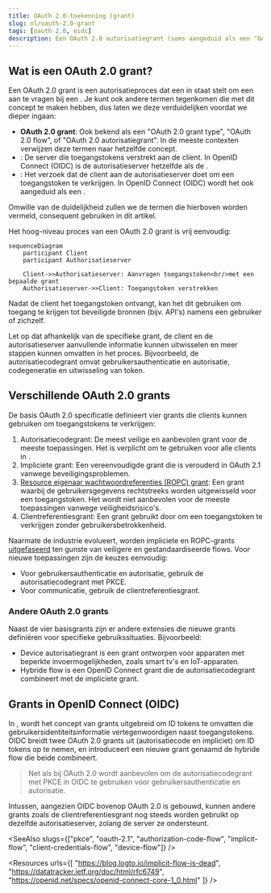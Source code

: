 ```yaml
---
title: OAuth 2.0-toekenning (grant)
slug: nl/oauth-2.0-grant
tags: [oauth 2.0, oidc]
description: Een OAuth 2.0 autorisatiegrant (soms aangeduid als een "OAuth 2.0 grant type" of "OAuth 2.0 flow"), is een methode die door clients wordt gebruikt om een toegangstoken (access token) van een autorisatieserver (authorization server) te verkrijgen. Het is een essentieel onderdeel voor OAuth-clients om identiteiten te authenticeren en te autoriseren.
---
```


## Wat is een OAuth 2.0 grant?

Een OAuth 2.0 grant is een autorisatieproces dat een <Ref slug="client" /> in staat stelt om een <Ref slug="access-token" /> aan te vragen bij een <Ref slug="authorization-server" />. Je kunt ook andere termen tegenkomen die met dit concept te maken hebben, dus laten we deze verduidelijken voordat we dieper ingaan:

- **OAuth 2.0 grant**: Ook bekend als een "OAuth 2.0 grant type", "OAuth 2.0 flow", of "OAuth 2.0 autorisatiegrant". In de meeste contexten verwijzen deze termen naar hetzelfde concept.
- <Ref slug="authorization-server" />: De server die toegangstokens verstrekt aan de client. In OpenID Connect (OIDC) is de autorisatieserver hetzelfde als de <Ref slug="openid-connect" headingId="openid-provider-op" />.
- <Ref slug="authorization-request" />: Het verzoek dat de client aan de autorisatieserver doet om een toegangstoken te verkrijgen. In OpenID Connect (OIDC) wordt het ook aangeduid als een <Ref slug="authentication-request" />.

Omwille van de duidelijkheid zullen we de termen die hierboven worden vermeld, consequent gebruiken in dit artikel.

Het hoog-niveau proces van een OAuth 2.0 grant is vrij eenvoudig:

```mermaid
sequenceDiagram
    participant Client
    participant Authorisatieserver

    Client->>Authorisatieserver: Aanvragen toegangstoken<br/>met een bepaalde grant
    Authorisatieserver->>Client: Toegangstoken verstrekken
```

Nadat de client het toegangstoken ontvangt, kan het dit gebruiken om toegang te krijgen tot beveiligde bronnen (bijv. API's) namens een gebruiker of zichzelf.

Let op dat afhankelijk van de specifieke grant, de client en de autorisatieserver aanvullende informatie kunnen uitwisselen en meer stappen kunnen omvatten in het proces. Bijvoorbeeld, de <Ref slug="authorization-code-flow">autorisatiecodegrant</Ref> omvat gebruikersauthenticatie en autorisatie, codegeneratie en uitwisseling van token.

## Verschillende OAuth 2.0 grants

De basis OAuth 2.0 specificatie definieert vier grants die clients kunnen gebruiken om toegangstokens te verkrijgen:

1. <Ref slug="authorization-code-flow">Autorisatiecodegrant</Ref>: De meest veilige en aanbevolen grant voor de meeste toepassingen. Het is verplicht om <Ref slug="pkce" /> te gebruiken voor alle clients in <Ref slug="oauth-2.1" />.
2. <Ref slug="implicit-flow">Impliciete grant</Ref>: Een vereenvoudigde grant die is verouderd in OAuth 2.1 vanwege beveiligingsproblemen.
3. [Resource eigenaar wachtwoordreferenties (ROPC) grant](https://datatracker.ietf.org/doc/html/rfc6749#section-4.3): Een grant waarbij de gebruikersgegevens rechtstreeks worden uitgewisseld voor een toegangstoken. Het wordt niet aanbevolen voor de meeste toepassingen vanwege veiligheidsrisico's.
4. <Ref slug="client-credentials-flow">Clientreferentiesgrant</Ref>: Een grant gebruikt door <Ref slug="client" headingId="confidential-clients" /> om een toegangstoken te verkrijgen zonder gebruikersbetrokkenheid.

Naarmate de industrie evolueert, worden impliciete en ROPC-grants [uitgefaseerd](https://blog.logto.io/oauth-2-1) ten gunste van veiligere en gestandaardiseerde flows. Voor nieuwe toepassingen zijn de keuzes eenvoudig:

- Voor gebruikersauthenticatie en autorisatie, gebruik de autorisatiecodegrant met PKCE.
- Voor <Ref slug="machine-to-machine" /> communicatie, gebruik de clientreferentiesgrant.

### Andere OAuth 2.0 grants

Naast de vier basisgrants zijn er andere extensies die nieuwe grants definiëren voor specifieke gebruikssituaties. Bijvoorbeeld:

- <Ref slug="device-flow">Device autorisatiegrant</Ref> is een grant ontworpen voor apparaten met beperkte invoermogelijkheden, zoals smart tv's en IoT-apparaten.
- <Ref slug="hybrid-flow">Hybride flow</Ref> is een OpenID Connect grant die de autorisatiecodegrant combineert met de impliciete grant.

## Grants in OpenID Connect (OIDC)

In <Ref slug="openid-connect" />, wordt het concept van grants uitgebreid om <Ref slug="id-token">ID tokens</Ref> te omvatten die gebruikersidentiteitsinformatie vertegenwoordigen naast toegangstokens. OIDC breidt twee OAuth 2.0 grants uit (autorisatiecode en impliciet) om ID tokens op te nemen, en introduceert een nieuwe grant genaamd de <Ref slug="hybrid-flow">hybride flow</Ref> die beide combineert.

> Net als bij OAuth 2.0 wordt aanbevolen om de autorisatiecodegrant met PKCE in OIDC te gebruiken voor gebruikersauthenticatie en autorisatie.

Intussen, aangezien OIDC bovenop OAuth 2.0 is gebouwd, kunnen andere grants zoals de clientreferentiesgrant nog steeds worden gebruikt op dezelfde autorisatieserver, zolang de server ze ondersteunt.

<SeeAlso slugs={["pkce", "oauth-2.1", "authorization-code-flow", "implicit-flow", "client-credentials-flow", "device-flow"]} />

<Resources
  urls={[
    "https://blog.logto.io/implicit-flow-is-dead",
    "https://datatracker.ietf.org/doc/html/rfc6749",
    "https://openid.net/specs/openid-connect-core-1_0.html"
  ]}
/>
